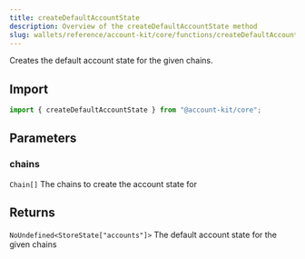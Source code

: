 ```yaml
---
title: createDefaultAccountState
description: Overview of the createDefaultAccountState method
slug: wallets/reference/account-kit/core/functions/createDefaultAccountState
---
```




Creates the default account state for the given chains.

## Import

```ts
import { createDefaultAccountState } from "@account-kit/core";
```

## Parameters

### chains

`Chain[]`
The chains to create the account state for

## Returns

`NoUndefined<StoreState["accounts"]>`
The default account state for the given chains
